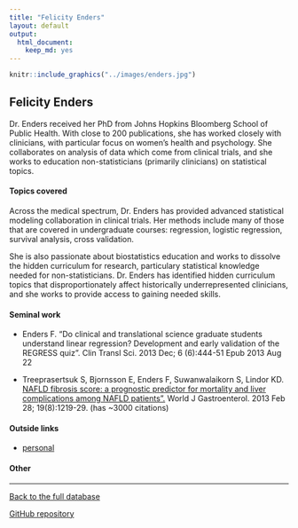 ```yaml
---
title: "Felicity Enders"
layout: default
output:
  html_document:
    keep_md: yes
---
```


::: {.grid}

::: {.g-col-4}
```r
knitr::include_graphics("../images/enders.jpg")
```
:::

:::{.g-col-8}
# Felicity Enders

Dr. Enders received her PhD from Johns Hopkins Bloomberg School of Public Health.  With close to 200 publications, she has worked closely with clinicians, with particular focus on women's health and psychology.  She collaborates on analysis of data which come from clinical trials, and she works to education non-statisticians (primarily clinicians) on statistical topics.

:::

:::


#### Topics covered

Across the medical spectrum, Dr. Enders has provided advanced statistical modeling collaboration in clinical trials.  Her methods include many of those that are covered in undergraduate courses: regression, logistic regression, survival analysis, cross validation.

She is also passionate about biostatistics education and works to dissolve the hidden curriculum for research, particulary statistical knowledge needed for non-statisticians.  Dr. Enders has identified hidden curriculum topics that disproportionately affect historically underrepresented clinicians, and she works to provide access to gaining needed skills.

#### Seminal work

* Enders F. "Do clinical and translational science graduate students understand linear regression? Development and early validation of the REGRESS quiz". Clin Transl Sci. 2013 Dec; 6 (6):444-51 Epub 2013 Aug 22

* Treeprasertsuk S, Bjornsson E, Enders F, Suwanwalaikorn S, Lindor KD. <a href = "https://aasldpubs.onlinelibrary.wiley.com/doi/full/10.1002/hep.21496" target = "_blank">NAFLD fibrosis score: a prognostic predictor for mortality and liver complications among NAFLD patients".</a> World J Gastroenterol. 2013 Feb 28; 19(8):1219-29. (has ~3000 citations)

#### Outside links

* [personal](https://www.mayo.edu/research/faculty/enders-felicity-t-ph-d/bio-00093556)


####  Other


----------------------

[Back to the full database](https://hardin47.github.io/CURV/)

[GitHub repository](https://github.com/hardin47/CURV/)

